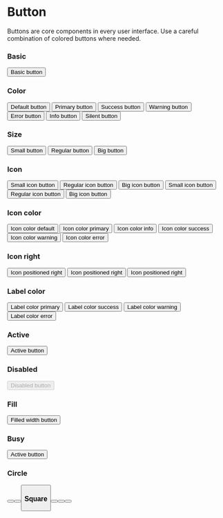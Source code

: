 
<Meta title="Components/Buttons/Button" component={Button} />

# Button

Buttons are core components in every user interface.
Use a careful combination of colored buttons where needed.

<ArgsTable of={Button} />

### Basic

<Canvas>
    <Story name="basic">
        <Button>Basic button</Button>
    </Story>
</Canvas>

### Color

<Canvas>
    <Story name="color">
        <Row>
            <Col span={6}>
                <Button>Default button</Button>
            </Col>
            <Col span={6}>
                <Button color="primary">Primary button</Button>
            </Col>
            <Col span={6}>
                <Button color="success">Success button</Button>
            </Col>
            <Col span={6}>
                <Button color="warning">Warning button</Button>
            </Col>
            <Col span={6}>
                <Button color="error">Error button</Button>
            </Col>
            <Col span={6}>
                <Button color="info">Info button</Button>
            </Col>
            <Col span={6}>
                <Button icon="devices" color="silent">
                    Silent button
                </Button>
            </Col>
        </Row>
    </Story>
</Canvas>

### Size

<Canvas>
    <Story name="size">
        <Row>
            <Col span={8}>
                <Button size="small">Small button</Button>
            </Col>
            <Col span={8}>
                <Button>Regular button</Button>
            </Col>
            <Col span={8}>
                <Button size="big">Big button</Button>
            </Col>
        </Row>
    </Story>
</Canvas>

### Icon

<Canvas>
    <Story name="icon">
        <Row>
            <Col span={8}>
                <Button icon="devices" size="small">
                    Small icon button
                </Button>
            </Col>
            <Col circle span={8}>
                <Button icon="devices">Regular icon button</Button>
            </Col>
            <Col circle span={8}>
                <Button icon="devices" size="big">
                    Big icon button
                </Button>
            </Col>
            <Col span={8}>
                <Button icon="devices" color="primary" size="small">
                    Small icon button
                </Button>
            </Col>
            <Col circle span={8}>
                <Button icon="devices" color="primary">
                    Regular icon button
                </Button>
            </Col>
            <Col circle span={8}>
                <Button icon="devices" color="primary" size="big">
                    Big icon button
                </Button>
            </Col>
        </Row>
    </Story>
</Canvas>

### Icon color

<Canvas>
    <Story name="icon color">
        <Row>
            <Col span={8}>
                <Button icon="devices">Icon color default</Button>
            </Col>
            <Col span={8}>
                <Button icon="devices" iconColor="primary">
                    Icon color primary
                </Button>
            </Col>
            <Col circle span={8}>
                <Button icon="devices" iconColor="info">
                    Icon color info
                </Button>
            </Col>
            <Col circle span={8}>
                <Button icon="devices" iconColor="success">
                    Icon color success
                </Button>
            </Col>
            <Col circle span={8}>
                <Button icon="devices" iconColor="warning">
                    Icon color warning
                </Button>
            </Col>
            <Col circle span={8}>
                <Button icon="devices" iconColor="error">
                    Icon color error
                </Button>
            </Col>
        </Row>
    </Story>
</Canvas>

### Icon right

<Canvas>
    <Story name="icon right">
        <Row>
            <Col span={8}>
                <Button icon="arrow-right" iconRight color="error" size="small">
                    Icon positioned right
                </Button>
            </Col>
            <Col circle span={8}>
                <Button icon="arrow-right" iconRight color="error">
                    Icon positioned right
                </Button>
            </Col>
            <Col circle span={8}>
                <Button icon="arrow-right" iconRight color="error" size="big">
                    Icon positioned right
                </Button>
            </Col>
        </Row>
    </Story>
</Canvas>

### Label color

<Canvas>
    <Story name="label color">
        <Row>
            <Col span={6}>
                <Button labelColor="primary">Label color primary</Button>
            </Col>
            <Col span={6}>
                <Button labelColor="success">Label color success</Button>
            </Col>
            <Col span={6}>
                <Button labelColor="warning">Label color warning</Button>
            </Col>
            <Col span={6}>
                <Button labelColor="error">Label color error</Button>
            </Col>
        </Row>
    </Story>
</Canvas>

### Active

<Canvas>
    <Story name="active">
        <Button active>Active button</Button>
    </Story>
</Canvas>

### Disabled

<Canvas>
    <Story name="disabled">
        <Button disabled>Disabled button</Button>
    </Story>
</Canvas>

### Fill

<Canvas>
    <Story name="fill">
        <Button fill>Filled width button</Button>
    </Story>
</Canvas>

### Busy

<Canvas>
    <Story name="busy">
        <Button busy>Active button</Button>
    </Story>
</Canvas>

### Circle

<Canvas>
    <Story name="circle">
        <Row>
            <Col span={8}>
                <Button circle icon="gear" size="small" />
            </Col>
            <Col circle span={8}>
                <Button circle icon="gear" />
            </Col>
            <Col circle span={8}>
                <Button circle icon="gear" size="big" />
            </Col>
        </Row>
    </Story>
</Canvas>

### Square

<Canvas>
    <Story name="square">
        <Row>
            <Col span={8}>
                <Button square icon="gear" size="small" />
            </Col>
            <Col circle span={8}>
                <Button square icon="gear" />
            </Col>
            <Col circle span={8}>
                <Button square icon="gear" size="big" />
            </Col>
        </Row>
    </Story>
</Canvas>

